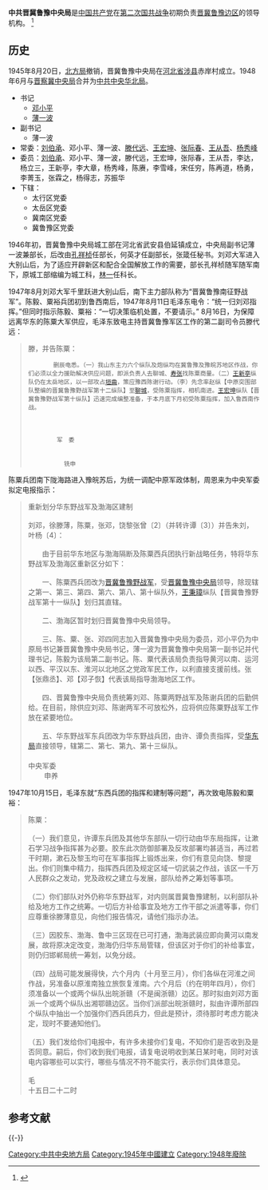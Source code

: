 {{refimprove|time=2015-03-08T13:46:57+00:00}}
{{Infobox PRCG|nocat
|中共机构名称=中共晋冀鲁豫中央局
|标志1=Danghui_R.svg
|格言1=
|授权法源=[[中国共产党章程|中国共产党章程]]
|上级机构=[[中国共产党中央委员会|中国共产党中央委员会]]
|机构类型=地方局
|行政级别=
|地址= 邯郸
}}
'''中共晋冀鲁豫中央局'''是[[中国共产党|中国共产党]]在[[第二次国共战争|第二次国共战争]]初期负责[[晋冀鲁豫边区|晋冀鲁豫边区]]的领导机构。 <ref name="叶永烈">{{Cite web |url=http://www.doc88.com/p-2071684112406.html |title=高鸿达：《建国前中共中央派出机构的历史演变》 |access-date=2015-03-08 |archive-date=2020-10-20 |archive-url=https://web.archive.org/web/20201020190623/http://www.doc88.com/p-2071684112406.html |dead-url=no }}</ref>
==历史==
1945年8月20日，[[北方局|北方局]]撤销，晋冀鲁豫中央局在[[河北省|河北省]][[涉县|涉县]]赤岸村成立。1948年6月与[[晋察冀中央局|晋察冀中央局]]合并为[[中共中央华北局|中共中央华北局]]。
*书记
**[[邓小平|邓小平]]
**[[薄一波|薄一波]]
*副书记
**薄一波
*常委：[[刘伯承|刘伯承]]、邓小平、薄一波、[[滕代远|滕代远]]、[[王宏坤|王宏坤]]、[[张际春|张际春]]、[[王从吾|王从吾]]、[[杨秀峰|杨秀峰]]
*委员：[[刘伯承|刘伯承]]、邓小平、薄一波，滕代远，王宏坤，张际春，王从吾，李达，杨立三，王新亭，李大章，杨秀峰，陈赓，李雪峰，宋任穷，陈再道，杨勇，李菁玉，张霖之，杨得志，苏振华
*下辖：
**太行区党委
**太岳区党委
**冀南区党委
**冀鲁豫区党委

1946年初，晋冀鲁豫中央局城工部在河北省武安县伯延镇成立，中央局副书记薄一波兼部长，后改由[[孔祥桢|孔祥桢]]任部长，何英才任副部长，张箴任秘书。刘邓大军进入大别山后，为了适应开辟新区和配合全国解放工作的需要，部长孔祥桢随军随军南下，原城工部缩编为城工科，[[林一|林一]]任科长。

1947年8月刘邓大军千里跃进大别山后，南下主力部队称为“晋冀鲁豫南征野战军”。陈毅、粟裕兵团初到鲁西南后，1947年8月11日毛泽东电令：“统一归刘邓指挥。”但同时指示陈毅、粟裕：“一切决策临机处置，不要请示。” 8月16日，为保障远离华东的陈粟大军供应，毛泽东致电主持晋冀鲁豫军区工作的第二副司令员滕代远：
<blockquote>
滕，并告陈粟：<br />
     
        删辰电悉。（一）我山东主力六个纵队及炮纵均在冀鲁豫及豫皖苏地区作战，你们必须以全力援助解决供应问题，即派负责人去聊城、[[寿张|寿张]]找陈粟商量。（二）[[王新亭|王新亭]]纵队仍在太岳地区，以一部攻占[[垣曲|垣曲]]，策应豫西陈谢行动。（李）先念率赵纵【中原突围部队整编的晋冀鲁豫野战军第十二纵队】至[[聊城|聊城]]，受陈粟指挥，相机南进。[[王宏坤|王宏坤]]纵队【晋冀鲁豫野战军第十纵队】迅速完成编整准备，于本月底下月初受陈粟指挥，加入鲁西南作战。<br />
<br />
　　                                                                        军　委<br />
　　                                                                          铣申<br />
</blockquote>

陈粟兵团南下陇海路进入豫皖苏后，为统一调配中原军政体制，周恩来为中央军委拟定电报指示：
<blockquote>
重新划分华东野战军及渤海区建制<br />
<br />
刘邓，徐滕薄，陈粟，张邓，饶黎张曾〔2〕（并转许谭〔3〕）并告朱刘，叶杨〔4〕：<br />
<br />
　　由于目前华东地区与渤海隔断及陈粟西兵团执行新战略任务，特将华东野战军及渤海区重新区分如下：<br />
<br />
　　一、陈粟西兵团改为[[晋冀鲁豫野战军|晋冀鲁豫野战军]]，受[[晋冀鲁豫中央局|晋冀鲁豫中央局]]领导，除现辖之第一、第三、第四、第六、第八、第十纵队外，[[王秉璋|王秉璋]]纵队【晋冀鲁豫野战军第十一纵队】划归其直辖。<br />
<br />
　　二、渤海区暂时划归晋冀鲁豫中央局领导。<br />
<br />
　　三、陈、粟、张、邓四同志加入晋冀鲁豫中央局为委员，邓小平仍为中原局书记兼晋冀鲁豫中央局书记，薄一波为晋冀鲁豫中央局第一副书记并代理书记，陈毅为该局第二副书记。陈、粟代表该局负责指导黄河以南、运河以西、平汉以东、淮河以北地区之党政军民工作，以利直接支援前线。张【张鼎丞】、邓【邓子恢】代表该局指导渤海地区工作。<br />
<br />
　　四、晋冀鲁豫中央局负责统筹刘邓、陈粟两野战军及陈谢兵团的后勤供给。在目前，除供应刘邓、陈谢两军不可放松外，应将供应陈粟野战军工作放在紧要地位。<br />
<br />
　　五、华东野战军东兵团改为华东野战兵团，由许、谭负责指挥，受[[华东局|华东局]]直接领导，辖第二、第七、第九、第十三纵队。<br />
　　                    <br />
                                                                                       中央军委<br />
　　                                                                                    申养<br />
</blockquote>


1947年10月15日，毛泽东就“东西兵团的指挥和建制等问题”，再次致电陈毅和粟裕：
<blockquote>
陈粟： <br />
<br />
      （一）我们意见，许谭东兵团及其他华东部队一切行动由华东局指挥，让漱石学习战争指挥甚为必要。胶东此次防御部署及反攻部署均甚适当，再过若干时期，漱石及黎玉均可在军事指挥上锻炼出来，你们有意见向饶、黎提出。你们则集中精力，指挥西兵团及规定区域一切武装之作战，该区一千万人民群众之发动，党及政权之建立与发展，部队给养之筹划等事项。<br />
<br />
     （二）你们部队对外仍称华东野战军，对内则属晋冀鲁豫建制，以利部队补给及地方工作之统筹。一切后方补给事宜及地方工作干部之派遣等事，你们应尊重徐滕薄意见，向他们报告情况，请他们指示办法。<br />
<br />
     （三）因胶东、渤海、鲁中三区现在已可打通，渤海武装应即向黄河以南发展，故将原决定改变，渤海仍归华东局管辖，但该区对于你们的补给事宜，则仍归邯郸局统一筹划，以免分歧。<br />
<br />
      （四）战局可能发展得快，六个月内（十月至三月），你们各纵在河淮之间作战，另准备以原淮南独立旅恢复淮南。六个月后（约在明年四月），你们须准备以一个或两个纵队出皖浙赣（不是闽浙赣）边区。那时拟由刘邓方面派一个或两个纵队出湘鄂赣边区。当你们派部出皖浙赣时，拟由许谭所部四个纵队中抽出一个加强你们西兵团兵力，但此是预计，须待那时考虑方能决定，现时不要通知他们。<br />
<br />
      （五）我们发给你们电报中，有许多未接你们复电，不知你们是否收到及是否同意。嗣后，你们收到我们电报，请复电说明收到某日某时电，同时对该电内容哪些可以实行，哪些与情况不符不能实行，表示你们具体意见。 <br />
                          <br />
                                                                                     毛　<br />
十五日二十二时<br />
</blockquote>

== 参考文献 ==
{{Reflist}}

{{-}}
{{中共中央局和中共中央地方局}}

[[Category:中共中央地方局|Category:中共中央地方局]]
[[Category:1945年中國建立|Category:1945年中國建立]]
[[Category:1948年廢除|Category:1948年廢除]]